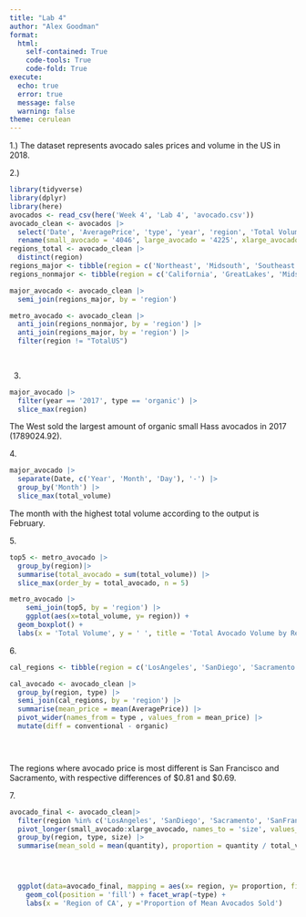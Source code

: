 ```yaml
---
title: "Lab 4"
author: "Alex Goodman"
format:
  html:
    self-contained: True
    code-tools: True
    code-fold: True
execute:
  echo: true
  error: true
  message: false
  warning: false
theme: cerulean
---
```


1.) The dataset represents avocado sales prices and volume in the US in 2018.

2.)

```r
library(tidyverse)
library(dplyr)
library(here)
avocados <- read_csv(here('Week 4', 'Lab 4', 'avocado.csv'))
avocado_clean <- avocados |>
  select('Date', 'AveragePrice', 'type', 'year', 'region', 'Total Volume', '4046', '4225', '4770') |>
  rename(small_avocado = '4046', large_avocado = '4225', xlarge_avocado = '4770', total_volume = 'Total Volume')
regions_total <- avocado_clean |>
  distinct(region)
regions_major <- tibble(region = c('Northeast', 'Midsouth', 'Southeast', 'West', 'SouthCentral', 'Plains'))
regions_nonmajor <- tibble(region = c('California', 'GreatLakes', 'Midsouth', 'NorthNewEngland', 'SouthCarolina', "SouthCentral", "TotalUS"))

major_avocado <- avocado_clean |>
  semi_join(regions_major, by = 'region')

metro_avocado <- avocado_clean |>
  anti_join(regions_nonmajor, by = 'region') |>
  anti_join(regions_major, by = 'region') |>
  filter(region != "TotalUS")
  
  

```

3.  

```r
major_avocado |>
  filter(year == '2017', type == 'organic') |>
  slice_max(region)

```

The West sold the largest amount of organic small Hass avocados in 2017 (1789024.92).

4\.

```r
major_avocado |>
  separate(Date, c('Year', 'Month', 'Day'), '-') |>
  group_by('Month') |>
  slice_max(total_volume)
```

The month with the highest total volume according to the output is February.

5\.

```r
top5 <- metro_avocado |>
  group_by(region)|>
  summarise(total_avocado = sum(total_volume)) |>
  slice_max(order_by = total_avocado, n = 5)

metro_avocado |>
    semi_join(top5, by = 'region') |>
    ggplot(aes(x=total_volume, y= region)) +
  geom_boxplot() +
  labs(x = 'Total Volume', y = ' ', title = 'Total Avocado Volume by Region')

```

6\.

```r
cal_regions <- tibble(region = c('LosAngeles', 'SanDiego', 'Sacramento', 'SanFrancisco'))

cal_avocado <- avocado_clean |>
  group_by(region, type) |>
  semi_join(cal_regions, by = 'region') |>
  summarise(mean_price = mean(AveragePrice)) |>
  pivot_wider(names_from = type , values_from = mean_price) |>
  mutate(diff = conventional - organic)


  
```

The regions where avocado price is most different is San Francisco and Sacramento, with respective differences of \$0.81 and \$0.69.

7\.

```r
avocado_final <- avocado_clean|>
  filter(region %in% c('LosAngeles', 'SanDiego', 'Sacramento', 'SanFrancisco')) |>
  pivot_longer(small_avocado:xlarge_avocado, names_to = 'size', values_to = 'quantity') |>
  group_by(region, type, size) |>
  summarise(mean_sold = mean(quantity), proportion = quantity / total_volume)




  ggplot(data=avocado_final, mapping = aes(x= region, y= proportion, fill = size), stat = 'identity') +
    geom_col(position = 'fill') + facet_wrap(~type) +
    labs(x = 'Region of CA', y ='Proportion of Mean Avocados Sold')

```
